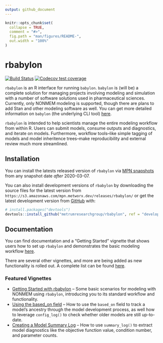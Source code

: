 ```yaml
---
output: github_document
---
```


<!-- README.md is generated from README.Rmd. Please edit that file -->

```r
knitr::opts_chunk$set(
  collapse = TRUE,
  comment = "#>",
  fig.path = "man/figures/README-",
  out.width = "100%"
)
```

# rbabylon

<!-- badges: start -->
[![Build Status](https://github-drone.metrumrg.com/api/badges/metrumresearchgroup/rbabylon/status.svg)](https://github-drone.metrumrg.com/metrumresearchgroup/rbabylon)
[![Codecov test coverage](https://codecov.io/gh/metrumresearchgroup/rbabylon/branch/master/graph/badge.svg)](https://codecov.io/gh/metrumresearchgroup/rbabylon?branch=master)
<!-- badges: end -->

`rbabylon` is an R interface for running `babylon`. `babylon` is (will be) a complete solution for managing projects involving modeling and simulation with a number of software solutions used in pharmaceutical sciences. Currently, only NONMEM modeling is supported, though there are plans to add Stan and other modeling software as well. You can get more detailed information on `babylon` (the underlying CLI tool)  [here](https://github.com/metrumresearchgroup/babylon).

`rbabylon` is intended to help scientists manage the entire modeling workflow from within R. Users can submit models, consume outputs and diagnostics, and iterate on models. Furthermore, workflow tools--like simple tagging of models and model inheritence trees--make reproducibility and external review much more streamlined.

## Installation

You can install the latests released version of `rbabylon` via [MPN snapshots](https://mpn.metworx.com/docs/snapshots) from any snapshot date _after_ 2020-03-07.

You can also install development versions of `rbabylon` by downloading the source files for the latest version from `https://s3.amazonaws.com/mpn.metworx.dev/releases/rbabylon/` or get the latest development version from [GitHub](https://github.com/) with:

``` r
# install.packages("devtools")
devtools::install_github("metrumresearchgroup/rbabylon", ref = "develop")
```
## Documentation

You can find documentation and a "Getting Started" vignette that shows users how to set up `rbabylon` and demonstrates the basic modeling workflow [here](http://metrumresearchgroup.github.io/rbabylon/).

There are several other vignettes, and more are being added as new functionality is rolled out. A complete list can be found [here](https://metrumresearchgroup.github.io/rbabylon/articles/).

### Featured Vignettes

* [Getting Started with rbabylon](https://metrumresearchgroup.github.io/rbabylon/articles/getting-started.html) -- Some basic scenarios for modeling with NONMEM using `rbabylon`, introducing you to its standard workflow and functionality.
* [Using the based_on field](https://metrumresearchgroup.github.io/rbabylon/articles/using-based-on.html) -- How to use the `based_on` field to track a model's ancestry through the model development process, as well how to leverage `config_log()` to check whether older models are still up-to-date.
* [Creating a Model Summary Log](https://metrumresearchgroup.github.io/rbabylon/articles/using-summary-log.html) -- How to use `summary_log()` to extract model diagnostics like the objective function value, condition number, and parameter counts.

